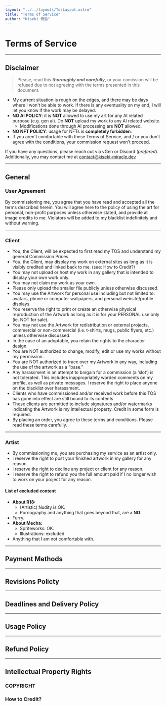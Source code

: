 ```yaml
---
layout: "../../layouts/TosLayout.astro"
title: "Terms of Service"
author: "Kiseki 奇跡"
---
```


# Terms of Service

---

## Disclaimer

> Please, read this **_thoroughly and carefully_**, or your comission will be refused due to not agreeing with the terms presented in this document.

- My current situation is rough on the edges, and there may be days where I won't be able to work. If there is any eventuality on my end, I will let you know if the work may be delayed.
- **NO AI POLICY**: it is **NOT** allowed to use my art for any AI related purpose (e.g. gen ai). Do **NOT** upload my work to any AI related website.
  - Modifications done through AI processing are **NOT** allowed.
- **NO NFT POLICY**: usage for NFTs is **completely forbidden**.
- If you aren't comfortable with these Terms of Service, and / or you don't agree with the conditions, your commission request won't proceed.

If you have any questions, please reach out via vGen or Discord (_prefered_). Additionally, you may contact me at [contact@kiseki-miracle.dev](mailto:contact@kiseki-miracle.dev)

---

## General

### User Agreement

By commissioning me, you agree that you have read and accepted all the terms described herein.
You will agree here to the policy of using the art for personal, non-profit purposes unless otherwise stated, and provide all image credits to me.
Violators will be added to my blacklist indefinitely and without warning.

---

### Client

- You, the Client, will be expected to first read my TOS and understand my general Commission Prices.
- You, the Client, may display my work on external sites as long as it is visibly credited and linked back to me. (see: How to Credit?)
- You may not upload or host my work in any gallery that is intended to display your own work only.
- You may not claim my work as your own.
- Please only upload the smaller file publicly unless otherwise discussed.
- You may use the Artwork for personal use including but not limited to: avatars, phone or computer wallpapers, and personal website/profile displays.
- You reserve the right to print or create an otherwise physical reproduction of the Artwork as long as it is for your PERSONAL use only (ie. NOT for sale).
- You may not use the Artwork for redistribution or external projects, commercial or non-commercial (i.e. t-shirts, mugs, public flyers, etc.) unless otherwise discussed.
- In the case of an adoptable, you retain the rights to the character design.
- You are NOT authorized to change, modify, edit or use my works without my permission.
- You are NOT authorized to trace over my Artwork in any way, including the use of the artwork as a “base.”
- Any harassment in an attempt to bargain for a commission (a ‘slot’) is not tolerated. This includes inappropriately worded comments on my profile, as well as private messages. I reserve the right to place anyone on the blacklist over harassment.
- Clients who have commissioned and/or received work before this TOS has gone into effect are still bound to its contents.
- These clients are permitted to include signatures and/or watermarks indicating the Artwork is my intellectual property. Credit in some form is required.
- By placing an order, you agree to these terms and conditions. Please read these terms carefully.

---

### Artist

- By commissioning me, you are purchasing my service as an artist only.
- I reserve the right to post your finished artwork in my gallery for any reason.
- I reserve the right to decline any project or client for any reason.
- I reserve the right to refund you the full amount paid if I no longer wish to work on your project for any reason.

#### List of excluded content

- **About R18:**
  - (Artistic) Nudity is OK.
  - Pornography and anything that goes beyond that, are a **NO**.
- Furry.
- **About Mecha:**
  - Spriteworks: OK.
  - Illustrations: excluded.
- Anything that I am not comfortable with.

---

## Payment Methods

---

## Revisions Policty

---

## Deadlines and Delivery Policy

---

## Usage Policy

---

## Refund Policy

---

## Intellectual Property Rights

### COPYRIGHT

### How to Credit?
